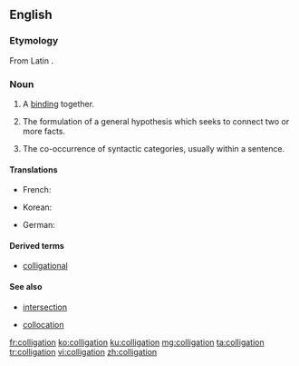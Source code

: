 ==English==

===Etymology===
From Latin {{term|lang=la|colligatio}}.

===Noun===
{{en-noun}}

# A [[bind]]ing together.
#: {{rfquotek|Sir Thomas Browne}}
# {{context|logic|lang=en}} The formulation of a general hypothesis which seeks to connect two or more facts.
#: {{rfquotek|Whewell}}
#: {{rfquotek|John Stuart Mill}}
# {{context|linguistics|lang=en}} The co-occurrence of syntactic categories, usually within a sentence.

====Translations====
{{trans-top|formulation of a general hypothesis}}
* French: {{t+|fr|colligation|f}}
{{trans-mid}}
* Korean: {{t+|ko|종합|sc=Hang}}
{{trans-bottom}}

{{trans-top|co-occurrence of syntactic categories}}
* German: {{t|de|Kolligation|m}}
{{trans-mid}}
{{trans-bottom}}

====Derived terms====
* [[colligational]]

====See also====
* {{sense|logic}} [[intersection]]
* {{sense|linguistics}} [[collocation]]

[[fr:colligation]]
[[ko:colligation]]
[[ku:colligation]]
[[mg:colligation]]
[[ta:colligation]]
[[tr:colligation]]
[[vi:colligation]]
[[zh:colligation]]